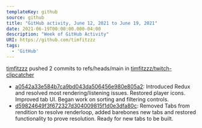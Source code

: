 ---
templateKey: github
source: github
title: "GitHub activity, June 12, 2021 to June 19, 2021"
date: 2021-06-19T00:00:00.000-04:00
description: "Week of GitHub Activity"
URI: https://github.com/timfitzzz
tags: 
  - 'GitHub'
---

[timfitzzz](https://github.com/timfitzzz) pushed 2 commits to refs/heads/main in [timfitzzz/twitch-clipcatcher](https://github.com/timfitzzz/twitch-clipcatcher)  
* [a0542a33e584b7ca9bd043da506456e980e805a2](https://github.com/timfitzzz/twitch-clipcatcher/commits/a0542a33e584b7ca9bd043da506456e980e805a2): Introduced Redux and resolved most rendering/listening issues. Restored player icons. Improved tab UI. Began work on sorting and filtering controls.  
* [d59824649f3f672327d304009815f1d0e3dfa80c](https://github.com/timfitzzz/twitch-clipcatcher/commits/d59824649f3f672327d304009815f1d0e3dfa80c): Removed Tabs from rendition to resolve renderloop, added barebones new tabs and restored functionality to prove resolution. Ready for new tabs to be built.  

